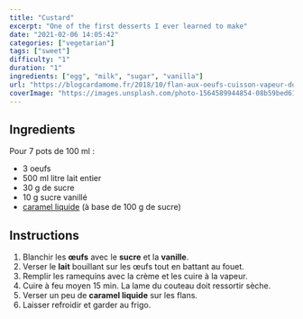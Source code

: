 ```yaml
---
title: "Custard"
excerpt: "One of the first desserts I ever learned to make"
date: "2021-02-06 14:05:42"
categories: ["vegetarian"]
tags: ["sweet"]
difficulty: "1"
duration: "1"
ingredients: ["egg", "milk", "sugar", "vanilla"]
url: "https://blogcardamome.fr/2018/10/flan-aux-oeufs-cuisson-vapeur-douce-vitaliseur.html"
coverImage: "https://images.unsplash.com/photo-1564589944854-08b59bed61f1?ixlib=rb-1.2.1&ixid=MXwxMjA3fDB8MHxwaG90by1wYWdlfHx8fGVufDB8fHw%3D&auto=format&fit=crop&w=700&q=72"
---
```


## Ingredients

Pour 7 pots de 100 ml :

- 3 oeufs
- 500 ml litre lait entier
- 30 g de sucre
- 10 g sucre vanillé
- [caramel liquide](/recipe-book/liquid-caramel) (à base de 100 g de sucre)

## Instructions

1. Blanchir les **œufs** avec le **sucre** et la **vanille**.
2. Verser le **lait** bouillant sur les œufs tout en battant au fouet.
3. Remplir les ramequins avec la crème et les cuire à la vapeur.
4. Cuire à feu moyen 15 min. La lame du couteau doit ressortir sèche.
5. Verser un peu de **caramel liquide** sur les flans.
6. Laisser refroidir et garder au frigo.
